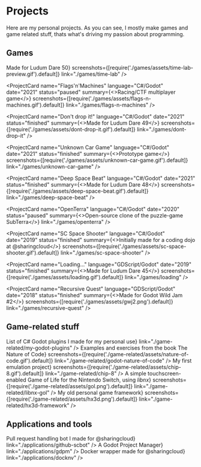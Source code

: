 # Projects

Here are my personal projects. As you can see, I mostly make games and game related stuff, thats what's driving my passion about programming.

## Games

<CardCollection>
<ProjectCard
    name="Time Lab"
    language="GDScript/Godot"
    date="2022"
    status="active"
    summary={<>Made for <ELink href="https://ldjam.com/events/ludum-dare/50/time-lab">Ludum Dare 50</ELink></>}
    screenshots={[require('./games/assets/time-lab-preview.gif').default]}
    link="./games/time-lab"
/>

<ProjectCard
    name="Flags'n'Machines"
    language="C#/Godot"
    date="2021"
    status="paused"
    summary={<>Racing/CTF multiplayer game</>}
    screenshots={[require('./games/assets/flags-n-machines.gif').default]}
    link="./games/flags-n-machines"
/>

<ProjectCard
    name="Don't drop it!"
    language="C#/Godot"
    date="2021"
    status="finished"
    summary={<>Made for <ELink href="https://ldjam.com/events/ludum-dare/49/dont-drop-it">Ludum Dare 49</ELink></>}
    screenshots={[require('./games/assets/dont-drop-it.gif').default]}
    link="./games/dont-drop-it"
/>

<ProjectCard
    name="Unknown Car Game"
    language="C#/Godot"
    date="2021"
    status="finished"
    summary={<>Prototype game</>}
    screenshots={[require('./games/assets/unknown-car-game.gif').default]}
    link="./games/unknown-car-game"
/>

<ProjectCard
    name="Deep Space Beat"
    language="C#/Godot"
    date="2021"
    status="finished"
    summary={<>Made for <ELink href="https://ldjam.com/events/ludum-dare/48/deep-space-beat">Ludum Dare 48</ELink></>}
    screenshots={[require('./games/assets/deep-space-beat.gif').default]}
    link="./games/deep-space-beat"
/>

<ProjectCard
    name="OpenTerra"
    language="C#/Godot"
    date="2020"
    status="paused"
    summary={<>Open-source clone of the puzzle-game <ELink href="http://crystalshard.net/old/cs_curvy.php?p=6">SubTerra</ELink></>}
    link="./games/openterra"
/>

<ProjectCard
    name="SC Space Shooter"
    language="C#/Godot"
    date="2019"
    status="finished"
    summary={<>Initially made for a coding dojo at <ELink href="https://github.com/sharingcloud">@sharingcloud</ELink></>}
    screenshots={[require('./games/assets/sc-space-shooter.gif').default]}
    link="./games/sc-space-shooter"
/>

<ProjectCard
    name="Loading..."
    language="GDScript/Godot"
    date="2019"
    status="finished"
    summary={<>Made for <ELink href="https://ldjam.com/events/ludum-dare/45/loading">Ludum Dare 45</ELink></>}
    screenshots={[require('./games/assets/loading.gif').default]}
    link="./games/loading"
/>

<ProjectCard
    name="Recursive Quest"
    language="GDScript/Godot"
    date="2018"
    status="finished"
    summary={<>Made for <ELink href="https://itch.io/jam/godot-wild-jam-2/rate/319210">Godot Wild Jam #2</ELink></>}
    screenshots={[require('./games/assets/gwj2.png').default]}
    link="./games/recursive-quest"
/>
</CardCollection>

## Game-related stuff

<CardCollection>
<ProjectCard
    name="My C# Godot Plugins"
    language="C#/Godot"
    date="2021"
    status="paused"
    summary={<>List of C# Godot plugins I made for my personal use</>}
    link="./game-related/my-godot-plugins"
/>
<ProjectCard
    name="Nature of Code in Godot"
    language="C#/Godot"
    date="2020"
    status="paused"
    summary={<>Examples and exercises from the book <ELink href="https://natureofcode.com/">The Nature of Code</ELink></>}
    screenshots={[require('./game-related/assets/nature-of-code.gif').default]}
    link="./game-related/godot-nature-of-code"
/>
<ProjectCard
    name="CHIP-8 Emulator"
    language="Rust"
    date="2018"
    status="paused"
    summary={<>My first emulation project</>}
    screenshots={[require('./game-related/assets/chip-8.gif').default]}
    link="./game-related/chip-8"
/>
<ProjectCard
    name="Game of Life for Nintendo Switch"
    language="C"
    date="2018"
    status="finished"
    summary={<>A simple touchscreen-enabled Game of Life for the Nintendo Switch, using <i>libnx</i></>}
    screenshots={[require('./game-related/assets/gol.png').default]}
    link="./game-related/libnx-gol"
/>
<ProjectCard
    name="hx3d Framework"
    language="C++"
    date="2015"
    status="abandoned"
    summary={<>My old personal game framework</>}
    screenshots={[require('./game-related/assets/hx3d.png').default]}
    link="./game-related/hx3d-framework"
/>
</CardCollection>

## Applications and tools

<CardCollection>
<ProjectCard
    name="SharingCloud PR Bot"
    language="Rust"
    date="2021"
    status="active"
    summary={<>Pull request handling bot I made for <ELink href="https://github.com/sharingcloud">@sharingcloud</ELink></>}
    link="./applications/github-scbot"
/>
<ProjectCard
    name="gdpm"
    language="Rust"
    date="2019"
    status="paused"
    summary={<>A Godot Project Manager</>}
    link="./applications/gdpm"
/>
<ProjectCard
    name="docknv"
    language="Python"
    date="2019"
    status="abandoned"
    summary={<>Docker wrapper made for <ELink href="https://github.com/sharingcloud">@sharingcloud</ELink></>}
    link="./applications/docknv"
/>
</CardCollection>
